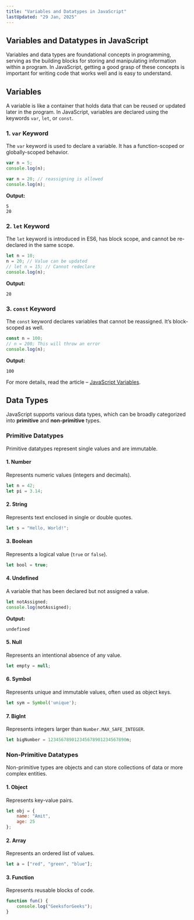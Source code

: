 ```yaml
---
title: "Variables and Datatypes in JavaScript"
lastUpdated: "29 Jan, 2025"
---
```


## Variables and Datatypes in JavaScript

Variables and data types are foundational concepts in programming, serving as the building blocks for storing and manipulating information within a program. In JavaScript, getting a good grasp of these concepts is important for writing code that works well and is easy to understand.

## Variables

A variable is like a container that holds data that can be reused or updated later in the program. In JavaScript, variables are declared using the keywords `var`, `let`, or `const`.

### 1. `var` Keyword

The `var` keyword is used to declare a variable. It has a function-scoped or globally-scoped behavior.

```javascript
var n = 5;
console.log(n);

var n = 20; // reassigning is allowed
console.log(n);
```

**Output:**
```
5
20
```

### 2. `let` Keyword

The `let` keyword is introduced in ES6, has block scope, and cannot be re-declared in the same scope.

```javascript
let n = 10;
n = 20; // Value can be updated
// let n = 15; // Cannot redeclare
console.log(n);
```

**Output:**
```
20
```

### 3. `const` Keyword

The `const` keyword declares variables that cannot be reassigned. It’s block-scoped as well.

```javascript
const n = 100;
// n = 200; This will throw an error
console.log(n);
```

**Output:**
```
100
```

For more details, read the article – [JavaScript Variables](#).

## Data Types

JavaScript supports various data types, which can be broadly categorized into **primitive** and **non-primitive** types.

### Primitive Datatypes

Primitive datatypes represent single values and are immutable.

#### 1. Number
Represents numeric values (integers and decimals).

```javascript
let n = 42;
let pi = 3.14;
```

#### 2. String
Represents text enclosed in single or double quotes.

```javascript
let s = "Hello, World!";
```

#### 3. Boolean
Represents a logical value (`true` or `false`).

```javascript
let bool = true;
```

#### 4. Undefined
A variable that has been declared but not assigned a value.

```javascript
let notAssigned;
console.log(notAssigned);
```

**Output:**
```
undefined
```

#### 5. Null
Represents an intentional absence of any value.

```javascript
let empty = null;
```

#### 6. Symbol
Represents unique and immutable values, often used as object keys.

```javascript
let sym = Symbol('unique');
```

#### 7. BigInt
Represents integers larger than `Number.MAX_SAFE_INTEGER`.

```javascript
let bigNumber = 123456789012345678901234567890n;
```

### Non-Primitive Datatypes

Non-primitive types are objects and can store collections of data or more complex entities.

#### 1. Object
Represents key-value pairs.

```javascript
let obj = {
    name: "Amit",
    age: 25
};
```

#### 2. Array
Represents an ordered list of values.

```javascript
let a = ["red", "green", "blue"];
```

#### 3. Function
Represents reusable blocks of code.

```javascript
function fun() {
    console.log("GeeksforGeeks");
}
